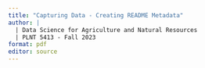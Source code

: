 ```yaml
---
title: "Capturing Data - Creating README Metadata"
author: |
  | Data Science for Agriculture and Natural Resources
  | PLNT 5413 - Fall 2023
format: pdf
editor: source
---
```



